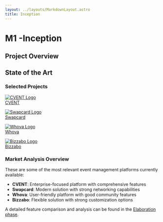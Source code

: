 ```yaml
---
layout: ../layouts/MarkdownLayout.astro
title: Inception
---
```


# M1 -Inception

## Project Overview

## State of the Art

### Selected Projects

<div className="grid grid-cols-1 md:grid-cols-2 lg:grid-cols-4 gap-6 my-8">
  <a href="https://www.cvent.com/" target="_blank" rel="noopener noreferrer" 
    className="flex flex-col items-center p-6 border rounded-lg hover:shadow-lg transition-shadow">
    <div className="bg-white rounded-lg my-4 w-48 h-20 flex items-center justify-center">
      <img src="/logos/cvent-logo.png" alt="CVENT Logo" className="h-16" />
    </div>
    <span className="text-lg font-semibold">CVENT</span>
  </a>
  
  <a href="https://www.swapcard.com/" target="_blank" rel="noopener noreferrer"
    className="flex flex-col items-center p-6 border rounded-lg hover:shadow-lg transition-shadow">
    <div className="bg-white rounded-lg my-4 w-48 h-20 flex items-center justify-center">
      <img src="/logos/swapcard-logo.png" alt="Swapcard Logo" className="h-16" />
    </div>
    <span className="text-lg font-semibold">Swapcard</span>
  </a>
  
  <a href="https://whova.com/" target="_blank" rel="noopener noreferrer"
    className="flex flex-col items-center p-6 border rounded-lg hover:shadow-lg transition-shadow">
    <div className="bg-white rounded-lg my-4 w-48 h-20 flex items-center justify-center">
      <img src="/logos/whova-logo.jpg" alt="Whova Logo" className="h-16" />
    </div>
    <span className="text-lg font-semibold">Whova</span>
  </a>
  
  <a href="https://bizzabo.com/" target="_blank" re l="noopener noreferrer"
    className="flex flex-col items-center p-6 border rounded-lg hover:shadow-lg transition-shadow">
    <div className="bg-white rounded-lg my-4 w-48 h-20 flex items-center justify-center">
      <img src="/logos/bizzabo-logo.jpg" alt="Bizzabo Logo" className="h-16" />
    </div>
    <span className="text-lg font-semibold">Bizzabo</span>
  </a>
</div>

### Market Analysis Overview
These are some of the most relevant event management platforms currently available:

- **CVENT**: Enterprise-focused platform with comprehensive features
- **Swapcard**: Modern solution with strong networking capabilities
- **Whova**: User-friendly platform with good community features
- **Bizzabo**: Flexible solution with strong customization options

A detailed feature comparison and analysis can be found in the [Elaboration phase](/elaboration#features-comparison).
